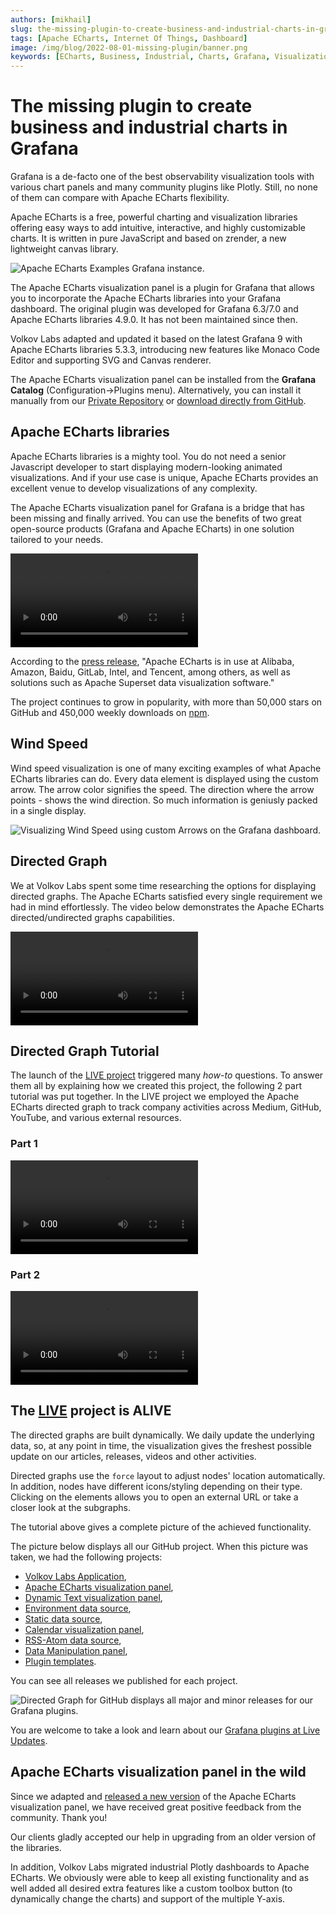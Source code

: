 ```yaml
---
authors: [mikhail]
slug: the-missing-plugin-to-create-business-and-industrial-charts-in-grafana-1d8f7304229f
tags: [Apache ECharts, Internet Of Things, Dashboard]
image: /img/blog/2022-08-01-missing-plugin/banner.png
keywords: [ECharts, Business, Industrial, Charts, Grafana, Visualization]
---
```



# The missing plugin to create business and industrial charts in Grafana

Grafana is a de-facto one of the best observability visualization tools with various chart panels and many community plugins like Plotly. Still, no none of them can compare with Apache ECharts flexibility.

<!--truncate-->

Apache ECharts is a free, powerful charting and visualization libraries offering easy ways to add intuitive, interactive, and highly customizable charts. It is written in pure JavaScript and based on zrender, a new lightweight canvas library.

<Image
  title="Apache ECharts Examples Grafana instance."
  src="https://github.com/VolkovLabs/volkovlabs-echarts-panel/raw/main/src/img/examples.png"
/>

The Apache ECharts visualization panel is a plugin for Grafana that allows you to incorporate the Apache ECharts libraries into your Grafana dashboard. The original plugin was developed for Grafana 6.3/7.0 and Apache ECharts libraries 4.9.0. It has not been maintained since then.

Volkov Labs adapted and updated it based on the latest Grafana 9 with Apache ECharts libraries 5.3.3, introducing new features like Monaco Code Editor and supporting SVG and Canvas renderer.

The Apache ECharts visualization panel can be installed from the **Grafana Catalog** (Configuration->Plugins menu). Alternatively, you can install it manually from our [Private Repository](/plugins/intro) or [download directly from GitHub](https://github.com/volkovlabs/volkovlabs-echarts-panel).

## Apache ECharts libraries

Apache ECharts libraries is a mighty tool. You do not need a senior Javascript developer to start displaying modern-looking animated visualizations. And if your use case is unique, Apache ECharts provides an excellent venue to develop visualizations of any complexity.

The Apache ECharts visualization panel for Grafana is a bridge that has been missing and finally arrived. You can use the benefits of two great open-source products (Grafana and Apache ECharts) in one solution tailored to your needs.

<Video
  src="https://www.youtube.com/embed/DxqCrBEmrQw"
  title="How to create modern dashboards in Grafana."
/>

According to the [press release](https://www.globenewswire.com/fr/news-release/2021/01/26/2164391/17401/en/The-Apache-Software-Foundation-Announces-Apache-ECharts-as-a-Top-Level-Project.html), "Apache ECharts is in use at Alibaba, Amazon, Baidu, GitLab, Intel, and Tencent, among others, as well as solutions such as Apache Superset data visualization software."

The project continues to grow in popularity, with more than 50,000 stars on GitHub and 450,000 weekly downloads on [npm](https://www.npmjs.com/package/echarts).

## Wind Speed

Wind speed visualization is one of many exciting examples of what Apache ECharts libraries can do.
Every data element is displayed using the custom arrow. The arrow color signifies the speed. The direction where the arrow points - shows the wind direction.
So much information is geniusly packed in a single display.

<Image
  title="Visualizing Wind Speed using custom Arrows on the Grafana dashboard."
  src="/img/blog/2022-08-01-missing-plugin/wind-speed.png"
/>

## Directed Graph

We at Volkov Labs spent some time researching the options for displaying directed graphs. The Apache ECharts satisfied every single requirement we had in mind effortlessly. The video below demonstrates the Apache ECharts directed/undirected graphs capabilities.

<Video
  src="https://www.youtube.com/embed/BcW7iyTadWE"
  title="Can Apache ECharts render a directed graph?"
/>

## Directed Graph Tutorial

The launch of the [LIVE project](https://live.volkovlabs.io/) triggered many _how-to_ questions. To answer them all by explaining how we created this project, the following 2 part tutorial was put together.
In the LIVE project we employed the Apache ECharts directed graph to track company activities across Medium, GitHub, YouTube, and various external resources.

### Part 1

<Video
  src="https://www.youtube.com/embed/e3VHgpuzEF0"
  title="Build directional graph in Grafana using Apache ECharts | Tutorial part 1."
/>

### Part 2

<Video
  src="https://www.youtube.com/embed/oM7XAVlsOio"
  title="Build directional graph in Grafana using Apache ECharts | Tutorial part 2."
/>

## The [LIVE](https://live.volkovlabs.io) project is ALIVE

The directed graphs are built dynamically. We daily update the underlying data, so, at any point in time, the visualization gives the freshest possible update on our articles, releases, videos and other activities.

Directed graphs use the `force` layout to adjust nodes' location automatically. In addition, nodes have different icons/styling depending on their type. Clicking on the elements allows you to open an external URL or take a closer look at the subgraphs.

The tutorial above gives a complete picture of the achieved functionality.

The picture below displays all our GitHub project. When this picture was taken, we had the following projects:

- [Volkov Labs Application](https://live.volkovlabs.io/d/i0FxjZg4z/volkov-labs?orgId=1),
- [Apache ECharts visualization panel](https://live.volkovlabs.io/d/tXQ9_367z/apache-echarts-panel?orgId=1),
- [Dynamic Text visualization panel](https://live.volkovlabs.io/d/2L2sYjVVz/dynamic-text-panel?orgId=1),
- [Environment data source](https://live.volkovlabs.io/d/B0kLhzR4k/environment-data-source?orgId=1),
- [Static data source](https://live.volkovlabs.io/d/heM1lTN4z/static-data-source?orgId=1),
- [Calendar visualization panel](https://live.volkovlabs.io/d/0fgJcb4Vz/calendar-panel?orgId=1),
- [RSS-Atom data source](https://live.volkovlabs.io/d/zUDs5zRVk/rss-atom-data-source?orgId=1),
- [Data Manipulation panel](https://live.volkovlabs.io/d/h5IJk66nk/data-manipulation-panel?orgId=1),
- [Plugin templates](https://live.volkovlabs.io/d/i0FxjZg4z/volkov-labs?orgId=1).

You can see all releases we published for each project.

<Image
  title="Directed Graph for GitHub displays all major and minor releases for our Grafana plugins."
  src="/img/blog/2022-08-01-missing-plugin/github.png"
/>

You are welcome to take a look and learn about our [Grafana plugins at Live Updates](https://live.volkovlabs.io/d/mbCp3qenz/github-organization?orgId=1).

## Apache ECharts visualization panel in the wild

Since we adapted and [released a new version](/plugins/volkovlabs-echarts-panel/release) of the Apache ECharts visualization panel, we have received great positive feedback from the community. Thank you!

Our clients gladly accepted our help in upgrading from an older version of the libraries.

In addition, Volkov Labs migrated industrial Plotly dashboards to Apache ECharts. We obviously were able to keep all existing functionality and as well added all desired extra features like a custom toolbox button (to dynamically change the charts) and support of the multiple Y-axis.
